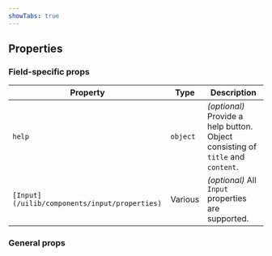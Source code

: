 ```yaml
---
showTabs: true
---
```



## Properties

### Field-specific props

| Property                                      | Type     | Description                                                                     |
| --------------------------------------------- | -------- | ------------------------------------------------------------------------------- |
| `help`                                        | `object` | _(optional)_ Provide a help button. Object consisting of `title` and `content`. |
| `[Input](/uilib/components/input/properties)` | Various  | _(optional)_ All `Input` properties are supported.                              |

### General props

<PropertiesTable props={fieldProperties} />
